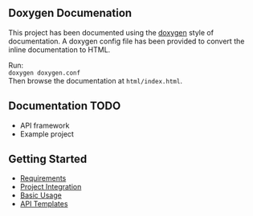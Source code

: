 <!--
This document is formatted according to the rules at
http://www.mediawiki.org/wiki/Help:Formatting

This format is compatible with mediawiki and github and is human readable.
-->

== Doxygen Documenation ==

This project has been documented using the
[http://www.stack.nl/~dimitri/doxygen/index.html doxygen] style of
documentation.  A doxygen config file has been provided to convert the inline
documentation to HTML.

Run:<br>
<code>doxygen doxygen.conf</code><br>
Then browse the documentation at <tt>html/index.html</tt>.

== Documentation TODO ==

* API framework
* Example project

== Getting Started ==

* [[C++ SDK Requirements.wiki|Requirements]]
* [[C++ SDK Project Integration.wiki|Project Integration]]
* [[C++ SDK Basic Usage.wiki|Basic Usage]]
* [[C++ SDK API Templates.wiki|API Templates]]

